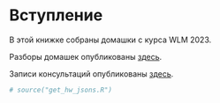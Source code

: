 # Вступление {#preface .unnumbered}

В этой книжке собраны домашки с курса WLM 2023.

Разборы домашек опубликованы [здесь](https://youtube.com/playlist?list=PL3GWEmQN96bvT5WQ45rxUgj3L2DMSJ-E3&si=-C8a7c6kpfxHvhQw).

Записи консультаций опубликованы [здесь](https://youtube.com/playlist?list=PL3GWEmQN96buzntjSglyH3gXbc2nyhyRp&si=731cQXHxrNQtnrVm).

```r
# source("get_hw_jsons.R")
```